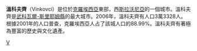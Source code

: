 {{Infobox City
|chinese_name = 維科奇
|official_name = Vinkovci
|image_flag= 
|image_seal= 
|image_skyline = Cibalae-Vinkovci-Винковци-Winkowitz.png
|mapsize = 
|subdivision_type = [[国家|国家]]
|subdivision_name = [[克羅埃西亞|克羅埃西亞]]
|leader_title = 
|leader_name =
|region= 
|departement= 
|party=
|mandat=since = 
|area_total =
|population_as_of  = 2006
|population_total = 33,328
|population_density = 
|timezone = +2
|latd = 
|latm = 
|lats = 
|latNS = 
|longd = 
|longm = 
|longs = 
|longEW = 
|website = http://www.vinkovci.hr/
|}}
'''溫科夫齊'''（Vinkovci）是位於[[克羅埃西亞|克羅埃西亞]]東部，西[[斯拉沃尼亞|斯拉沃尼亞]]的一個城市。溫科夫齊是[[武科瓦爾-斯里耶姆縣|武科瓦爾-斯里耶姆縣]]的最大城市。2006年，溫科夫齊有人口3萬3328人。根據2001年的人口普查，克羅埃西亞人占了該城人口的88.99%。溫科夫齊有著極為豐富的歷史與文化遺產。

[[Category:克罗地亚城市|V]]